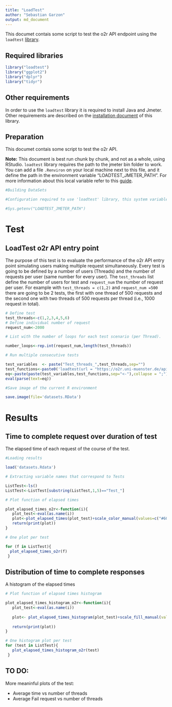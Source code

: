 ```yaml
---
title: "LoadTest"
author: "Sebastian Garzon"
output: md_document
---
```


This documet contais some script to test the o2r API endpoint using the `loadtest` [library](https://github.com/tmobile/loadtest).

## Required libraries
```r
library("loadtest")
library("ggplot2")
library("dplyr")
library("tidyr")
```

## Other requirements

In order to use the `loadtest` library it is required to install Java and Jmeter. Other requirements are described on the [installation document](https://github.com/tmobile/loadtest#installation) of this library.

## Preparation

This documet contais some script to test the o2r API.

**Note:** This document is best run chunk by chunk, and not as a whole, using RStudio.
`loadtest` library requires the path to the jmeter bin folder to work. You can add a file `.Renviron` on your local machine next to this file, and it define the path in the environment variable "LOADTEST_JMETER_PATH". For more information about this local variable refer to this [guide](https://github.com/tmobile/loadtest#installing-jmeter).

```r

#Building DataSets

#Configuration required to use 'loadtest' library, this system variable is stored in a .Renviron file. LOADTEST_JMETER_PATH="[path to jmeter bin folder]"

#Sys.getenv("LOADTEST_JMETER_PATH")

```
# Test 

## LoadTest o2r API entry point

The purpose of this test is to evaluate the performance of the o2r API entry point simulating users making multiple request simultaneously. Every test is going to be defined by a number of users (Threads) and the number of requests per user (same number for every user). The `test_threads` list define the number of users for test and `request_num` the number of request per user. For example with `test_threads = c(1,2)` and `request_num =500` there are going to be 2 tests, the first with one thread of 500 requests and the second one with two threads of 500 requests per thread (i.e., 1000 request in total).

```r

# Define test
test_threads<-c(1,2,3,4,5,6)
# Define individual number of request
request_num<-2000

# List with the number of loops for each test scenario (per Thread). 

number_loops<-rep.int(request_num,length(test_threads))

# Run multiple consecutive tests

test_variables  <- paste("Test_threads_",test_threads,sep="")
test_functions<-paste0('loadtest(url = "https://o2r.uni-muenster.de/api/v1", method = "GET", threads =',test_threads,', loops=',number_loops,')')
eq<-paste(paste(test_variables,test_functions,sep="<-"),collapse = ";")
eval(parse(text=eq))

#Save image of the current R environment

save.image(file='datasets.RData')
```

# Results

## Time to complete request over duration of test

The elapsed time of each request of the course of the test.

```r
#Loading results

load('datasets.Rdata')

# Extracting variable names that correspond to Tests

ListTest<-ls()
ListTest<-ListTest[substring(ListTest,1,5)=="Test_"]

# Plot function of elapsed times 

plot_elapsed_times_o2r<-function(i){
   plot_test<-eval(as.name(i))
   plot<-plot_elapsed_times(plot_test)+scale_color_manual(values=c("#606060", "#004288"), drop=FALSE)+labs(title=paste0("Time to complete request (milliseconds) for ", max(plot_test$threads)," thread(s)"))
   return(print(plot))
}

# One plot per test

for (f in ListTest){
  plot_elapsed_times_o2r(f)
 }

```

## Distribution of time to complete responses

A histogram of the elapsed times

```r

# Plot function of elapsed times histogram

plot_elapsed_times_histogram_o2r<-function(i){
   plot_test<-eval(as.name(i))
   
   plot<- plot_elapsed_times_histogram(plot_test)+scale_fill_manual(values=c("#606060", "#004288"), drop=FALSE)+labs(title=paste0("Time to complete response (milliseconds) for ", max(plot_test$threads)," thread(s)"))
   
   return(print(plot))
}

# One histogram plot per test
for (test in ListTest){
   plot_elapsed_times_histogram_o2r(test)
 }

```
## TO DO:

More meaninful plots of the test:

* Average time vs number of threads
* Average Fail request vs number of threads
